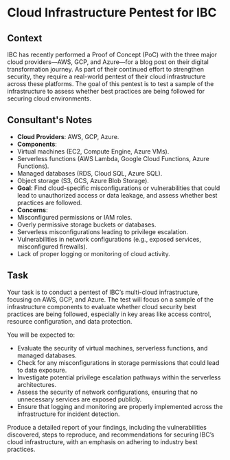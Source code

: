 # Cloud Infrastructure Pentest for IBC

## Context

IBC has recently performed a Proof of Concept (PoC) with the three major cloud providers—AWS, GCP, and Azure—for a blog post on their digital transformation journey. As part of their continued effort to strengthen security, they require a real-world pentest of their cloud infrastructure across these platforms. The goal of this pentest is to test a sample of the infrastructure to assess whether best practices are being followed for securing cloud environments.

## Consultant's Notes

- **Cloud Providers**: AWS, GCP, Azure.
- **Components**:
- Virtual machines (EC2, Compute Engine, Azure VMs).
- Serverless functions (AWS Lambda, Google Cloud Functions, Azure Functions).
- Managed databases (RDS, Cloud SQL, Azure SQL).
- Object storage (S3, GCS, Azure Blob Storage).
- **Goal**: Find cloud-specific misconfigurations or vulnerabilities that could lead to unauthorized access or data leakage, and assess whether best practices are followed.
- **Concerns**:
- Misconfigured permissions or IAM roles.
- Overly permissive storage buckets or databases.
- Serverless misconfigurations leading to privilege escalation.
- Vulnerabilities in network configurations (e.g., exposed services, misconfigured firewalls).
- Lack of proper logging or monitoring of cloud activity.

## Task

Your task is to conduct a pentest of IBC’s multi-cloud infrastructure, focusing on AWS, GCP, and Azure. The test will focus on a sample of the infrastructure components to evaluate whether cloud security best practices are being followed, especially in key areas like access control, resource configuration, and data protection.

You will be expected to:

- Evaluate the security of virtual machines, serverless functions, and managed databases.
- Check for any misconfigurations in storage permissions that could lead to data exposure.
- Investigate potential privilege escalation pathways within the serverless architectures.
- Assess the security of network configurations, ensuring that no unnecessary services are exposed publicly.
- Ensure that logging and monitoring are properly implemented across the infrastructure for incident detection.

Produce a detailed report of your findings, including the vulnerabilities discovered, steps to reproduce, and recommendations for securing IBC’s cloud infrastructure, with an emphasis on adhering to industry best practices.
